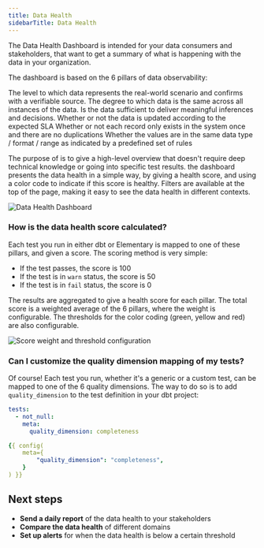```yaml
---
title: Data Health
sidebarTitle: Data Health
---
```


<Snippet file="cloud/cloud-feature-tag.mdx" />

The Data Health Dashboard is intended for your data consumers and stakeholders, that want to get a summary of what is happening with the data in your organization.

The dashboard is based on the 6 pillars of data observability:

<CardGroup cols={3}>
  <Card title="Accuracy" icon="bullseye-arrow">
    The level to which data represents the real-world scenario and confirms with a verifiable source.
  </Card>
  <Card title="Consistency" icon="code-compare">
    The degree to which data is the same across all instances of the data.
  </Card>
  <Card title="Completeness" icon="ballot-check">
    Is the data sufficient to deliver meaningful inferences and decisions.
  </Card>
  <Card title="Freshness" icon="stopwatch">
    Whether or not the data is updated according to the expected SLA
  </Card>
  <Card title="Uniqueness" icon="barcode-read">
    Whether or not each record only exists in the system once and there are no duplications
  </Card>
  <Card title="Validity" icon="puzzle">
    Whether the values are in the same data type / format / range as indicated by a predefined set of rules
  </Card>
</CardGroup>

The purpose of is to give a high-level overview that doesn't require deep technical knowledge or going into specific test results.
the dashboard presents the data health in a simple way, by giving a health score, and using a color code to indicate if this score is healthy.
Filters are available at the top of the page, making it easy to see the data health in different contexts.


<img src="https://res.cloudinary.com/dvmtceykh/image/upload/v1720701842/Data_Health_-_1280px_menu_included_pckgri.png" alt="Data Health Dashboard" />

### How is the data health score calculated?

Each test you run in either dbt or Elementary is mapped to one of these pillars, and given a score.
The scoring method is very simple:
- If the test passes, the score is 100
- If the test is in `warn` status, the score is 50
- If the test is in `fail` status, the score is 0

The results are aggregated to give a health score for each pillar.
The total score is a weighted average of the 6 pillars, where the weight is configurable.
The thresholds for the color coding (green, yellow and red) are also configurable.

<img src="https://res.cloudinary.com/dvmtceykh/image/upload/v1720528475/dfxb2atgfkxthpwlrjkv.png" alt="Score weight and threshold configuration" />

### Can I customize the quality dimension mapping of my tests?
Of course!
Each test you run, whether it's a generic or a custom test, can be mapped to one of the 6 quality dimensions.
The way to do so is to add `quality_dimension` to the test definition in your dbt project:

<CodeGroup>

```yml test
tests:
  - not_null:
    meta:
      quality_dimension: completeness
```

```yml test/model config block
{{ config(
    meta={
        "quality_dimension": "completeness",
    }
) }}
```

</CodeGroup>


## Next steps

- **Send a daily report** of the data health to your stakeholders
- **Compare the data health** of different domains
- **Set up alerts** for when the data health is below a certain threshold